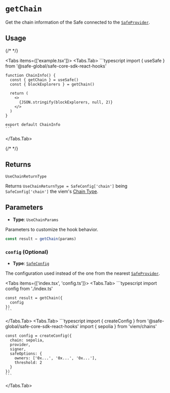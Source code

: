 
# `getChain`

Get the chain information of the Safe connected to the [`SafeProvider`](../safeprovider.mdx). 

## Usage

{/* <!-- vale off --> */}

<Tabs items={['example.tsx']}>
  <Tabs.Tab>
    ```typescript
    import { useSafe } from '@safe-global/safe-core-sdk-react-hooks'

    function ChainInfo() {
      const { getChain } = useSafe()
      const { blockExplorers } = getChain()

      return (
        <>
          {JSON.stringify(blockExplorers, null, 2)}
        </>
      )
    }

    export default ChainInfo
    ```
  </Tabs.Tab>
</Tabs>

{/* <!-- vale on --> */}

## Returns

`UseChainReturnType`

Returns `UseChainReturnType = SafeConfig['chain']` being `SafeConfig['chain']` the viem's [Chain Type](https://github.com/wevm/viem/blob/main/src/types/chain.ts).

## Parameters

- **Type**: `UseChainParams`

Parameters to customize the hook behavior.

```typescript
const result = getChain(params)
```

### `config` (Optional)

- **Type**: [`SafeConfig`](../safeconfig.mdx)

The configuration used instead of the one from the nearest [`SafeProvider`](../safeprovider.mdx).

<Tabs items={['index.tsx', 'config.ts']}>
  <Tabs.Tab>
    ```typescript
    import config from './index.ts'

    const result = getChain({
      config
    })
    ```
  </Tabs.Tab>
  <Tabs.Tab>
    ```typescript
    import { createConfig } from '@safe-global/safe-core-sdk-react-hooks'
    import { sepolia } from 'viem/chains'

    const config = createConfig({
      chain: sepolia,
      provider,
      signer,
      safeOptions: {
        owners: ['0x...', '0x...', '0x...'],
        threshold: 2
      }
    })
    ```
  </Tabs.Tab>
</Tabs>
